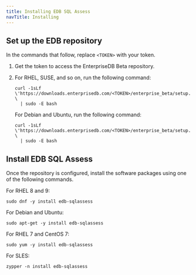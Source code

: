 ```yaml
---
title: Installing EDB SQL Assess
navTitle: Installing
---
```


## Set up the EDB repository

In the commands that follow, replace `<TOKEN>` with your token.

1. Get the token to access the EnterpriseDB Beta repository. 

1. For RHEL, SUSE, and so on, run the following command:

   ```shell
   curl -1sLf \'https://downloads.enterprisedb.com/<TOKEN>/enterprise_beta/setup.rpm.sh' \
     | sudo -E bash
   ```

   For Debian and Ubuntu, run the following command: 

   ```shell
   curl -1sLf \'https://downloads.enterprisedb.com/<TOKEN>/enterprise_beta/setup.deb.sh' \
     | sudo -E bash
   ```

## Install EDB SQL Assess

Once the repository is configured, install the software packages using one of the following commands. 

For RHEL 8 and 9:

```shell
sudo dnf -y install edb-sqlassess
```

For Debian and Ubuntu: 

```shell
sudo apt-get -y install edb-sqlassess
```

For RHEL 7 and CentOS 7: 

```shell
sudo yum -y install edb-sqlassess
```

For SLES: 

```shell
zypper -n install edb-sqlassess
```
